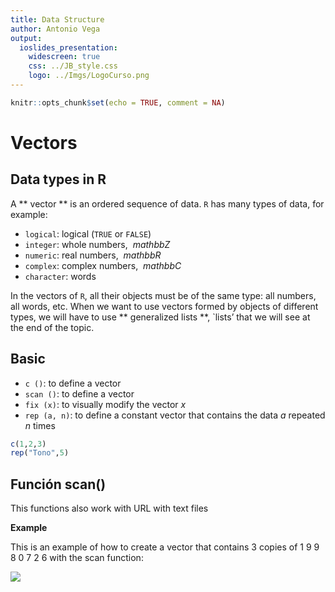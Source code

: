 ```yaml
---
title: Data Structure
author: Antonio Vega
output: 
  ioslides_presentation:
    widescreen: true
    css: ../JB_style.css
    logo: ../Imgs/LogoCurso.png
---
```


```r
knitr::opts_chunk$set(echo = TRUE, comment = NA)
```

# Vectors

## Data types in R

A ** vector ** is an ordered sequence of data. `R` has many types of data, for example:

- `logical`: logical (``` TRUE``` or ```FALSE```)
- `integer`: whole numbers, $\ mathbb Z$
- `numeric`: real numbers, $\ mathbb R$
- `complex`: complex numbers, $\ mathbb C$
- `character`: words

In the vectors of `R`, all their objects must be of the same type: all numbers, all words, etc. When we want to use vectors formed by objects of different types, we will have to use ** generalized lists **, `lists' that we will see at the end of the topic.

## Basic

- ```c ()```: to define a vector
- ```scan ()```: to define a vector
- ```fix (x)```: to visually modify the vector $x$
- ```rep (a, n)```: to define a constant vector that contains the data $a$ repeated $n$ times

```r
c(1,2,3)
rep("Tono",5)
```


## Función scan() {.example}

This functions also work with URL with text files

**Example**

This is an example of how to create a vector that contains 3 copies of 1 9 9 8 0 7 2 6 with the scan function:
<div class = "aligncenter">
![](../Imgs/scan.png)
</div>

